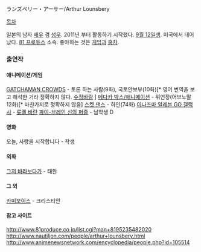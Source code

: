 ランズベリー・アーサー/Arthur Lounsbery

[[목차]]

일본의 남자 [[배우]] 겸 [[성우]]. 2011년 부터 활동하기 시작했다. [[9월 12일]]생. 미국에서 태어났다. [[81 프로듀스]] 소속. 좋아하는 것은 [[게임]]과 [[홍차]].

=== 출연작 ===
==== 애니메이션/게임 ====
[[GATCHAMAN CROWDS]] - 토론 하는 사람(9화), 국토안보부(10화)[* 영어 번역을 보고 해석한 거라 정확하지 않다. [[수정바람]] ]
[[메다카 박스/애니메이션]] - 위언장(어브노말 12화)[* 마찬가지로 정확하지 않음]
[[스켓 댄스]] - 하인(74화)
[[이나즈마 일레븐 GO 갤럭시]] - [[류겔 바란]]
[[파이-브레인 신의 퍼즐]] - 남학생 D

==== 영화 ====
오늘, 사랑을 시작합니다 - 학생

==== 외화 ====
[[그저 바라보다가]] - 태완

==== 그 외 ====
[[카미보이스]] - 크리스티안

==== 참고 사이트 ====
http://www.81produce.co.jp/list.cgi?man+8195235482020
http://www.nautiljon.com/people/arthur+lounsbery.html
http://www.animenewsnetwork.com/encyclopedia/people.php?id=105514

